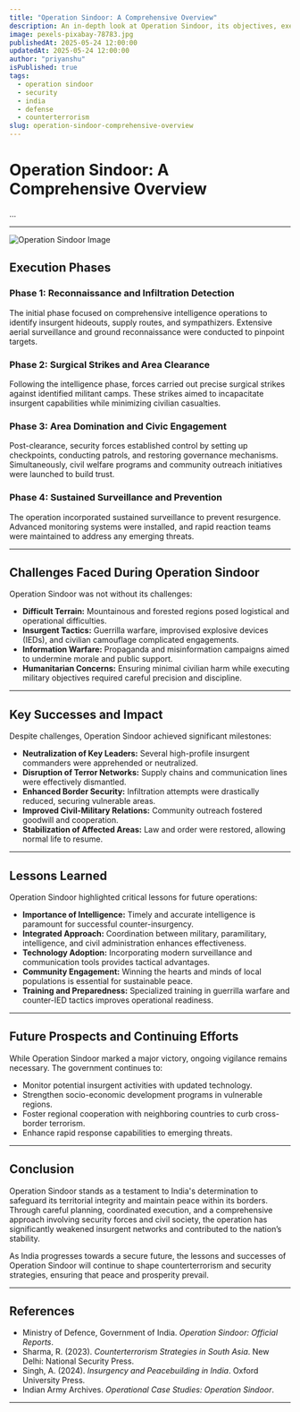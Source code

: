```yaml
---
title: "Operation Sindoor: A Comprehensive Overview"
description: An in-depth look at Operation Sindoor, its objectives, execution, and impact.
image: pexels-pixabay-78783.jpg
publishedAt: 2025-05-24 12:00:00
updatedAt: 2025-05-24 12:00:00
author: "priyanshu"
isPublished: true
tags:
  - operation sindoor
  - security
  - india
  - defense
  - counterterrorism
slug: operation-sindoor-comprehensive-overview
---
```


# Operation Sindoor: A Comprehensive Overview

...

---

<Image
  src="/blogs/pexels-pixabay-78783.jpg"
  width={718}
  height={404}
  alt="Operation Sindoor Image"
  sizes="100vw"
/>

## Execution Phases

### Phase 1: Reconnaissance and Infiltration Detection

The initial phase focused on comprehensive intelligence operations to identify insurgent hideouts, supply routes, and sympathizers. Extensive aerial surveillance and ground reconnaissance were conducted to pinpoint targets.

### Phase 2: Surgical Strikes and Area Clearance

Following the intelligence phase, forces carried out precise surgical strikes against identified militant camps. These strikes aimed to incapacitate insurgent capabilities while minimizing civilian casualties.

### Phase 3: Area Domination and Civic Engagement

Post-clearance, security forces established control by setting up checkpoints, conducting patrols, and restoring governance mechanisms. Simultaneously, civil welfare programs and community outreach initiatives were launched to build trust.

### Phase 4: Sustained Surveillance and Prevention

The operation incorporated sustained surveillance to prevent resurgence. Advanced monitoring systems were installed, and rapid reaction teams were maintained to address any emerging threats.

---

## Challenges Faced During Operation Sindoor

Operation Sindoor was not without its challenges:

- **Difficult Terrain:** Mountainous and forested regions posed logistical and operational difficulties.
- **Insurgent Tactics:** Guerrilla warfare, improvised explosive devices (IEDs), and civilian camouflage complicated engagements.
- **Information Warfare:** Propaganda and misinformation campaigns aimed to undermine morale and public support.
- **Humanitarian Concerns:** Ensuring minimal civilian harm while executing military objectives required careful precision and discipline.

---

## Key Successes and Impact

Despite challenges, Operation Sindoor achieved significant milestones:

- **Neutralization of Key Leaders:** Several high-profile insurgent commanders were apprehended or neutralized.
- **Disruption of Terror Networks:** Supply chains and communication lines were effectively dismantled.
- **Enhanced Border Security:** Infiltration attempts were drastically reduced, securing vulnerable areas.
- **Improved Civil-Military Relations:** Community outreach fostered goodwill and cooperation.
- **Stabilization of Affected Areas:** Law and order were restored, allowing normal life to resume.

---

## Lessons Learned

Operation Sindoor highlighted critical lessons for future operations:

- **Importance of Intelligence:** Timely and accurate intelligence is paramount for successful counter-insurgency.
- **Integrated Approach:** Coordination between military, paramilitary, intelligence, and civil administration enhances effectiveness.
- **Technology Adoption:** Incorporating modern surveillance and communication tools provides tactical advantages.
- **Community Engagement:** Winning the hearts and minds of local populations is essential for sustainable peace.
- **Training and Preparedness:** Specialized training in guerrilla warfare and counter-IED tactics improves operational readiness.

---

## Future Prospects and Continuing Efforts

While Operation Sindoor marked a major victory, ongoing vigilance remains necessary. The government continues to:

- Monitor potential insurgent activities with updated technology.
- Strengthen socio-economic development programs in vulnerable regions.
- Foster regional cooperation with neighboring countries to curb cross-border terrorism.
- Enhance rapid response capabilities to emerging threats.

---

## Conclusion

Operation Sindoor stands as a testament to India's determination to safeguard its territorial integrity and maintain peace within its borders. Through careful planning, coordinated execution, and a comprehensive approach involving security forces and civil society, the operation has significantly weakened insurgent networks and contributed to the nation’s stability.

As India progresses towards a secure future, the lessons and successes of Operation Sindoor will continue to shape counterterrorism and security strategies, ensuring that peace and prosperity prevail.

---

## References

- Ministry of Defence, Government of India. *Operation Sindoor: Official Reports*.
- Sharma, R. (2023). *Counterterrorism Strategies in South Asia*. New Delhi: National Security Press.
- Singh, A. (2024). *Insurgency and Peacebuilding in India*. Oxford University Press.
- Indian Army Archives. *Operational Case Studies: Operation Sindoor*.

---

